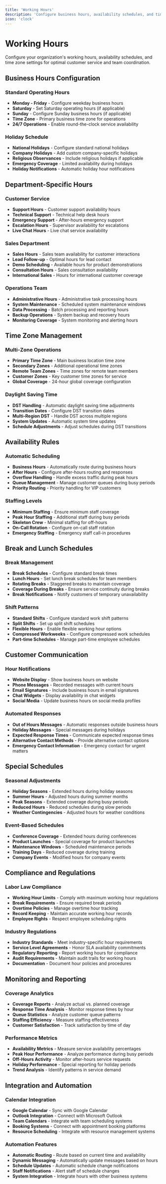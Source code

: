 ```yaml
---
title: 'Working Hours'
description: 'Configure business hours, availability schedules, and time zone settings'
icon: 'clock'
---
```


# Working Hours

Configure your organization's working hours, availability schedules, and time zone settings for optimal customer service and team coordination.

## Business Hours Configuration

### Standard Operating Hours
- **Monday - Friday** - Configure weekday business hours
- **Saturday** - Set Saturday operating hours (if applicable)
- **Sunday** - Configure Sunday business hours (if applicable)
- **Time Zone** - Primary business time zone for operations
- **24/7 Operations** - Enable round-the-clock service availability

### Holiday Schedule
- **National Holidays** - Configure standard national holidays
- **Company Holidays** - Add custom company-specific holidays
- **Religious Observances** - Include religious holidays if applicable
- **Emergency Coverage** - Limited availability during holidays
- **Holiday Notifications** - Automatic holiday hour notifications

## Department-Specific Hours

### Customer Service
- **Support Hours** - Customer support availability hours
- **Technical Support** - Technical help desk hours
- **Emergency Support** - After-hours emergency support
- **Escalation Hours** - Supervisor availability for escalations
- **Live Chat Hours** - Live chat service availability

### Sales Department
- **Sales Hours** - Sales team availability for customer interactions
- **Lead Follow-up** - Optimal hours for lead contact
- **Demo Scheduling** - Available hours for product demonstrations
- **Consultation Hours** - Sales consultation availability
- **International Sales** - Hours for international customer coverage

### Operations Team
- **Administrative Hours** - Administrative task processing hours
- **System Maintenance** - Scheduled system maintenance windows
- **Data Processing** - Batch processing and reporting hours
- **Backup Operations** - System backup and recovery hours
- **Monitoring Coverage** - System monitoring and alerting hours

## Time Zone Management

### Multi-Zone Operations
- **Primary Time Zone** - Main business location time zone
- **Secondary Zones** - Additional operational time zones
- **Remote Team Zones** - Time zones for remote team members
- **Customer Zones** - Key customer time zones for service
- **Global Coverage** - 24-hour global coverage configuration

### Daylight Saving Time
- **DST Handling** - Automatic daylight saving time adjustments
- **Transition Dates** - Configure DST transition dates
- **Multi-Region DST** - Handle DST across multiple regions
- **System Updates** - Automatic system time updates
- **Schedule Adjustments** - Adjust schedules during DST transitions

## Availability Rules

### Automatic Scheduling
- **Business Hours** - Automatically route during business hours
- **After Hours** - Configure after-hours routing and responses
- **Overflow Handling** - Handle excess traffic during peak hours
- **Queue Management** - Manage customer queues during busy periods
- **Priority Routing** - Priority handling for VIP customers

### Staffing Levels
- **Minimum Staffing** - Ensure minimum staff coverage
- **Peak Hour Staffing** - Additional staff during busy periods
- **Skeleton Crew** - Minimal staffing for off-hours
- **On-Call Rotation** - Configure on-call staff rotation
- **Emergency Staffing** - Emergency staff call-in procedures

## Break and Lunch Schedules

### Break Management
- **Break Schedules** - Configure standard break times
- **Lunch Hours** - Set lunch break schedules for team members
- **Rotating Breaks** - Staggered breaks to maintain coverage
- **Coverage During Breaks** - Ensure service continuity during breaks
- **Break Notifications** - Notify customers of temporary unavailability

### Shift Patterns
- **Standard Shifts** - Configure standard work shift patterns
- **Split Shifts** - Set up split shift schedules
- **Flexible Hours** - Enable flexible working hour options
- **Compressed Workweeks** - Configure compressed work schedules
- **Part-time Schedules** - Manage part-time employee schedules

## Customer Communication

### Hour Notifications
- **Website Display** - Show business hours on website
- **Phone Messages** - Recorded messages with current hours
- **Email Signatures** - Include business hours in email signatures
- **Chat Widgets** - Display availability in chat widgets
- **Social Media** - Update business hours on social media profiles

### Automated Responses
- **Out of Hours Messages** - Automatic responses outside business hours
- **Holiday Messages** - Special messages during holidays
- **Expected Response Times** - Communicate expected response times
- **Alternative Contact Methods** - Provide alternative contact options
- **Emergency Contact Information** - Emergency contact for urgent matters

## Special Schedules

### Seasonal Adjustments
- **Holiday Seasons** - Extended hours during holiday seasons
- **Summer Hours** - Adjusted hours during summer months
- **Peak Seasons** - Extended coverage during busy periods
- **Reduced Hours** - Reduced schedules during slow periods
- **Weather Contingencies** - Adjusted hours for weather conditions

### Event-Based Schedules
- **Conference Coverage** - Extended hours during conferences
- **Product Launches** - Special coverage for product launches
- **Maintenance Windows** - Scheduled maintenance periods
- **Training Days** - Reduced coverage during training
- **Company Events** - Modified hours for company events

## Compliance and Regulations

### Labor Law Compliance
- **Working Hour Limits** - Comply with maximum working hour regulations
- **Break Requirements** - Ensure required break periods
- **Overtime Policies** - Manage overtime hour tracking
- **Record Keeping** - Maintain accurate working hour records
- **Employee Rights** - Respect employee scheduling rights

### Industry Regulations
- **Industry Standards** - Meet industry-specific hour requirements
- **Service Level Agreements** - Honor SLA availability commitments
- **Regulatory Reporting** - Report working hours for compliance
- **Audit Requirements** - Maintain audit trails for working hours
- **Documentation** - Document hour policies and procedures

## Monitoring and Reporting

### Coverage Analytics
- **Coverage Reports** - Analyze actual vs. planned coverage
- **Response Time Analysis** - Monitor response times by hour
- **Queue Statistics** - Analyze customer queue patterns
- **Staffing Efficiency** - Measure staffing effectiveness
- **Customer Satisfaction** - Track satisfaction by time of day

### Performance Metrics
- **Availability Metrics** - Measure service availability percentages
- **Peak Hour Performance** - Analyze performance during busy periods
- **Off-Hours Activity** - Monitor after-hours service requests
- **Holiday Performance** - Special reporting for holiday periods
- **Trend Analysis** - Identify patterns in service demand

## Integration and Automation

### Calendar Integration
- **Google Calendar** - Sync with Google Calendar
- **Outlook Integration** - Connect with Microsoft Outlook
- **Team Calendars** - Integrate with team scheduling systems
- **Booking Systems** - Connect with appointment booking platforms
- **Resource Scheduling** - Integrate with resource management systems

### Automation Features
- **Automatic Routing** - Route based on current time and availability
- **Dynamic Messaging** - Automatically update messages based on hours
- **Schedule Updates** - Automatic schedule change notifications
- **Staff Notifications** - Alert staff of schedule changes
- **System Integration** - Integrate hours with other business systems 